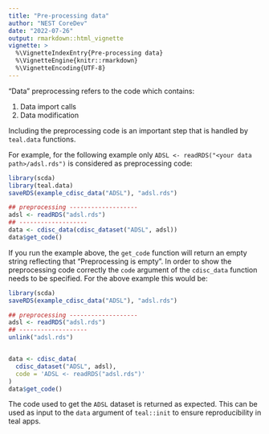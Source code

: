 ```yaml
---
title: "Pre-processing data"
author: "NEST CoreDev"
date: "2022-07-26"
output: rmarkdown::html_vignette
vignette: >
  %\VignetteIndexEntry{Pre-processing data}
  %\VignetteEngine{knitr::rmarkdown}
  %\VignetteEncoding{UTF-8}
---
```


"Data" preprocessing refers to the code which contains:

1. Data import calls
2. Data modification

Including the preprocessing code is an important step that is handled by `teal.data` functions.

For example, for the following example only `ADSL <- readRDS("<your data path>/adsl.rds")` is considered as preprocessing code:
```r
library(scda)
library(teal.data)
saveRDS(example_cdisc_data("ADSL"), "adsl.rds")

## preprocessing -------------------
adsl <- readRDS("adsl.rds")
## -------------------
data <- cdisc_data(cdisc_dataset("ADSL", adsl))
data$get_code()
```

If you run the example above, the `get_code` function will return an empty string reflecting that "Preprocessing is empty". In order to show the preprocessing code correctly the `code` argument of the `cdisc_data` function needs to be specified. For the above example this would be:

```r
library(scda)
saveRDS(example_cdisc_data("ADSL"), "adsl.rds")

## preprocessing -------------------
adsl <- readRDS("adsl.rds")
## -------------------
unlink("adsl.rds")


data <- cdisc_data(
  cdisc_dataset("ADSL", adsl),
  code = 'ADSL <- readRDS("adsl.rds")'
)
data$get_code()
```

The code used to get the `ADSL` dataset is returned as expected. This can be used as input to the `data` argument of `teal::init`
to ensure reproducibility in teal apps.

